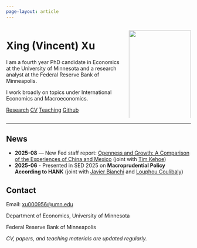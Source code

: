 ```yaml
---
page-layout: article
---
```


::: {.columns}
::: {.column width="65%"}
# Xing (Vincent) Xu

I am a fourth year PhD candidate in Economics at the University of Minnesota and a research analyst at the Federal Reserve Bank of Minneapolis. 

I work broadly on topics under International Economics and Macroeconomics. 

<div class="mt-3">
[Research](research.qmd){.btn .btn-outline-primary .btn-sm}
[CV](cv.qmd){.btn .btn-outline-primary .btn-sm}
[Teaching](teaching.qmd){.btn .btn-outline-secondary .btn-sm}
[Github](https://github.com/2xu2){.btn .btn-outline-secondary .btn-sm}
</div>
:::

::: {.column width="35%"}
![ ](assets/IMG_0419.jpg){fig-alt="Portrait of Xing Xu" width="100%"}
:::
:::

---

## News
- **2025-08** — New Fed staff report: [Openness and Growth: A Comparison of the Experiences of China and Mexico](https://www.minneapolisfed.org/research/staff-reports/openness-and-growth-a-comparison-of-the-experiences-of-china-and-mexico) (joint with [Tim Kehoe](https://users.econ.umn.edu/~tkehoe/))
- **2025-06** - Presented in SED 2025 on **Macroprudential Policy According to HANK** (joint with [Javier Bianchi](http://www.javierbianchi.com/) and [Louphou Coulibaly](https://sites.google.com/site/louphoucoulibaly))
<!-- 
---

## Selected research highlights
- **Fixed Exchange Rates, Macroprudential Policies, and Monetary Policy Transmissions**  
  Heterogeneous-agent framework quantifying transmission under fixed regimes with capital controls; policy mix and welfare.  
  [Abstract & materials →](research.qmd)

- **Openness and Growth: China vs. Mexico (revisited)**  
  Empirical re-assessment of openness, structural transformation, and growth paths.  
  [Abstract & materials →](research.qmd)

*Full list and drafts on the* [Research](research.qmd) *page.*

---

## Teaching & materials
- **Computational Economics (PhD)** — Julia & Python; dynamic programming, equilibrium computation.  
  Syllabus and assignments on the [Teaching](teaching.qmd) page.

- **International Macroeconomics (Undergraduate)** — Open-economy models, exchange-rate regimes, and policy.  
  Materials on the [Teaching](teaching.qmd) page.

### Julia Lectures (notebooks)
- Lecture 1 — Intro to Julia for Econ: arrays, types, performance  
  [`Julia_Lec_1_Compecon_Xing_Xu.ipynb`](Julia/Lectures/Julia_Lec_1_Compecon_Xing_Xu.ipynb)
- Lecture 2 — Numerical methods & root finding  
  [`Julia_Lec_2_Compecon_Xing_Xu.ipynb`](Julia/Lectures/Julia_Lec_2_Compecon_Xing_Xu.ipynb)
- Lecture 3 — Dynamic programming & value function iteration  
  [`Julia_Lec_3_Compecon_Xing_Xu.ipynb`](Julia/Lectures/Julia_Lec_3_Compecon_Xing_Xu.ipynb)
- Lecture 4 — Calibration & estimation workflows  
  [`Julia_Lec_4_Compecon_Xing_Xu.ipynb`](Julia/Lectures/Julia_Lec_4_Compecon_Xing_Xu.ipynb)
- Lecture 5 — Heterogeneous agents & aggregation  
  [`Julia_Lec_5_Compecon_Xing_Xu.ipynb`](Julia/Lectures/Julia_Lec_5_Compecon_Xing_Xu.ipynb)
- Lecture 6 — Open-economy blocks & policy  
  [`Julia_Lec_6_Compecon_Xing_Xu.ipynb`](Julia/Lectures/Julia_Lec_6_Compecon_Xing_Xu.ipynb)

*A compact overview with module blurbs is also on the* [Julia Lectures](julia-lectures.qmd) *page.*

--- -->

## Contact
Email: [xu000956@umn.edu](mailto:xu000956@umn.edu)

Department of Economics, University of Minnesota

Federal Reserve Bank of Minneapolis



*CV, papers, and teaching materials are updated regularly.*
